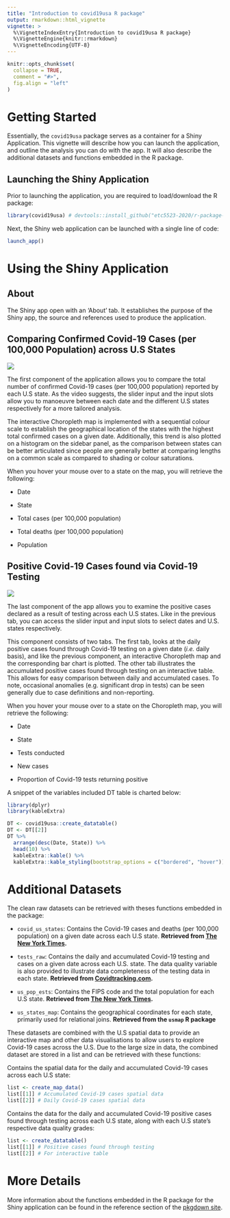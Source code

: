 ```yaml
---
title: "Introduction to covid19usa R package"
output: rmarkdown::html_vignette
vignette: >
  %\VignetteIndexEntry{Introduction to covid19usa R package}
  %\VignetteEngine{knitr::rmarkdown}
  %\VignetteEncoding{UTF-8}
---
```


```r
knitr::opts_chunk$set(
  collapse = TRUE,
  comment = "#>",
  fig.align = "left"
)
```

# Getting Started

Essentially, the `covid19usa` package serves as a container for a Shiny Application. This vignette will describe how you can launch the application, and outline the analysis you can do with the app. It will also describe the additional datasets and functions embedded in the R package.

## Launching the Shiny Application

Prior to launching the application, you are required to load/download the R package:

```r
library(covid19usa) # devtools::install_github("etc5523-2020/r-package-assessment-BrendiA")
```

Next, the Shiny web application can be launched with a single line of code:

```r
launch_app()
```

# Using the Shiny Application

## About

The Shiny app open with an 'About' tab. It establishes the purpose of the Shiny app, the source and references used to produce the application.

## Comparing Confirmed Covid-19 Cases (per 100,000 Population) across U.S States

![](tab1-example.gif)

The first component of the application allows you to compare the total number of confirmed Covid-19 cases (per 100,000 population) reported by each U.S state. As the video suggests, the slider input and the input slots allow you to manoeuvre between each date and the different U.S states respectively for a more tailored analysis.

The interactive Choropleth map is implemented with a sequential colour scale to establish the geographical location of the states with the highest total confirmed cases on a given date. Additionally, this trend is also plotted on a histogram on the sidebar panel, as the comparison between states can be better articulated since people are generally better at comparing lengths on a common scale as compared to shading or colour saturations.

When you hover your mouse over to a state on the map, you will retrieve the following:

-   Date

-   State

-   Total cases (per 100,000 population)

-   Total deaths (per 100,000 population)

-   Population

## Positive Covid-19 Cases found via Covid-19 Testing

![](tab2-example.gif)

The last component of the app allows you to examine the positive cases declared as a result of testing across each U.S states. Like in the previous tab, you can access the slider input and input slots to select dates and U.S. states respectively.

This component consists of two tabs. The first tab, looks at the daily positive cases found through Covid-19 testing on a given date (*i.e.* daily basis), and like the previous component, an interactive Choropleth map and the corresponding bar chart is plotted. The other tab illustrates the accumulated positive cases found through testing on an interactive table. This allows for easy comparison between daily and accumulated cases. To note, occasional anomalies (e.g. significant drop in tests) can be seen generally due to case definitions and non-reporting.

When you hover your mouse over to a state on the Choropleth map, you will retrieve the following:

-   Date

-   State

-   Tests conducted

-   New cases

-   Proportion of Covid-19 tests returning positive

A snippet of the variables included DT table is charted below:

```r
library(dplyr)
library(kableExtra)

DT <- covid19usa::create_datatable()
DT <- DT[[2]]
DT %>% 
  arrange(desc(Date, State)) %>%
  head(10) %>%
  kableExtra::kable() %>%
  kableExtra::kable_styling(bootstrap_options = c("bordered", "hover"))
```

# Additional Datasets

The clean raw datasets can be retrieved with theses functions embedded in the package:

-   `covid_us_states`: Contains the Covid-19 cases and deaths (per 100,000 population) on a given date across each U.S state. **Retrieved from [The New York Times](https://github.com/nytimes/covid-19-data).**

-   `tests_raw`: Contains the daily and accumulated Covid-19 testing and cases on a given date across each U.S. state. The data quality variable is also provided to illustrate data completeness of the testing data in each state. **Retrieved from [Covidtracking.com](https://covidtracking.com/data).**

-   `us_pop_ests`: Contains the FIPS code and the total population for each U.S state. **Retrieved from [The New York Times](https://github.com/nytimes/covid-19-data).**

-   `us_states_map`: Contains the geographical coordinates for each state, primarily used for relational joins. **Retrieved from the `usmap` R package**

These datasets are combined with the U.S spatial data to provide an interactive map and other data visualisations to allow users to explore Covid-19 cases across the U.S. Due to the large size in data, the combined dataset are stored in a list and can be retrieved with these functions:

Contains the spatial data for the daily and accumulated Covid-19 cases across each U.S state:

```r
list <- create_map_data()
list[[1]] # Accumulated Covid-19 cases spatial data
list[[2]] # Daily Covid-19 cases spatial data
```

Contains the data for the daily and accumulated Covid-19 positive cases found through testing across each U.S state, along with each U.S state's respective data quality grades:

```r
list <- create_datatable()
list[[1]] # Positive cases found through testing
list[[2]] # For interactive table
```

# More Details

More information about the functions embedded in the R package for the Shiny application can be found in the reference section of the [pkgdown site](https://etc5523-2020.github.io/r-package-assessment-BrendiA/reference/index.html).
